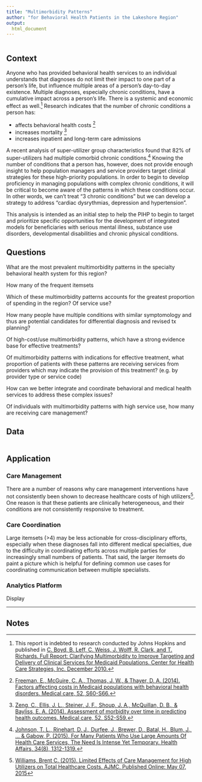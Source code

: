 ```yaml
---
title: "Multimorbidity Patterns"
author: "for Behavioral Health Patients in the Lakeshore Region"
output: 
  html_document
---
```


```r

```


## Context

Anyone who has provided behavioral health services to an individual understands that diagnoses do not limit their impact to one part of a person's life, but influence multiple areas of a person's day-to-day existence.  Multiple diagnoses, especially chronic conditions, have a cumulative impact across a person's life.  There is a systemic and economic effect as well.[^1]  Research indicates that the number of chronic conditions a person has: 

* affects behavioral health costs [^2]
* increases mortality [^3]
* increases inpatient and long-term care admissions 

A recent analysis of super-utilizer group characteristics found that 82% of super-utilizers had multiple comorbid chronic conditions.[^4] Knowing the number of conditions that a person has, however, does not provide enough insight to help population managers and service providers target clinical strategies for these high-priority populations.  In order to begin to develop proficiency in managing populations with complex chronic conditions, it will be critical to become aware of the patterns in which these conditions occur.  In other words, we can't treat "3 chronic conditions" but we can develop a strategy to address "cardiac dysrythmias, depression and hypertension".

This analysis is intended as an initial step to help the PIHP to begin to target and prioritize specific opportunities for the development of integrated models for beneficiaries with serious mental illness, substance use disorders, developmental disabilities and chronic physical conditions.

## Questions

What are the most prevalent multimorbidity patterns in the specialty behavioral health system for this region?  

How many of the frequent itemsets 

Which of these multimorbidity patterns accounts for the greatest proportion of spending in the region?  Of service use?

How many people have multiple conditions with similar symptomology and thus are potential candidates for differential diagnosis and revised tx planning?

Of high-cost/use multimorbidity patterns, which have a strong evidence base for effective treatments?

Of multimorbidity patterns with indications for effective treatment, what proportion of patients with these patterns are receiving services from providers which may indicate the provision of this treatment? (e.g. by provider type or service code)

How can we better integrate and coordinate behavioral and medical health services to address these complex issues?

Of individuals with multimorbidity patterns with high service use, how many are receiving care management?



## Data
```r

```

## Application

### Care Management
There are a number of reasons why care management interventions have not consistently been shown to decrease healthcare costs of high utilizers[^5]. One reason is that these patients are clinically heterogeneous, and their conditions are not consistently responsive to treatment. 

### Care Coordination
Large itemsets (>4) may be less actionable for cross-disciplinary efforts, especially when these diagnoses fall into different medical specialties, due to the difficulty in coordinating efforts across multiple parties for increasingly small numbers of patients.  That said, the larger itemsets do paint a picture which is helpful for defining common use cases for coordinating communication between multiple specialists.

### Analytics Platform
Display


---
## Notes
[^1]: This report is indebted to research conducted by Johns Hopkins and published in [C. Boyd, B. Leff, C. Weiss, J. Wolff, R. Clark, and T. Richards. Full Report: Clarifying Multimorbidity to Improve Targeting and Delivery of Clinical Services for Medicaid Populations. Center for Health Care Strategies, Inc. December 2010.](http://www.chcs.org/media/Clarifying_Multimorbidity_for_Medicaid_report-FINAL.pdf)
[^2]: [Freeman, E., McGuire, C. A., Thomas, J. W., & Thayer, D. A. (2014). Factors affecting costs in Medicaid populations with behavioral health disorders. Medical care, 52, S60-S66.](http://journals.lww.com/lww-medicalcare/Fulltext/2014/03001/Factors_Affecting_Costs_in_Medicaid_Populations.12.aspx)
[^3]: [Zeng, C., Ellis, J. L., Steiner, J. F., Shoup, J. A., McQuillan, D. B., & Bayliss, E. A. (2014). Assessment of morbidity over time in predicting health outcomes. Medical care, 52, S52-S59.](http://journals.lww.com/lww-medicalcare/Fulltext/2014/03001/Assessment_of_Morbidity_Over_Time_in_Predicting.11.aspx)
[^4]: [Johnson, T. L., Rinehart, D. J., Durfee, J., Brewer, D., Batal, H., Blum, J., ... & Gabow, P. (2015). For Many Patients Who Use Large Amounts Of Health Care Services, The Need Is Intense Yet Temporary. Health Affairs, 34(8), 1312-1319.](http://content.healthaffairs.org/content/34/8/1312.full)
[^5]: [Williams, Brent C. (2015). Limited Effects of Care Management for High Utilizers on Total Healthcare Costs. AJMC. Published Online: May 07, 2015](http://www.ajmc.com/journals/issue/2015/2015-vol21-n4/limited-effects-of-care-management-for-high-utilizers-on-total-healthcare-costs)